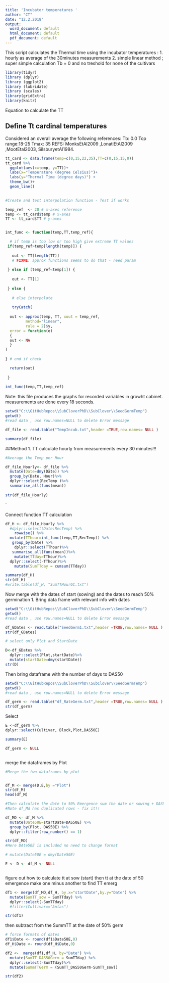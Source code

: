 ```yaml
---
title: 'Incubator temperatures '
author: "CT"
date: "12.2.2018"
output:
  word_document: default
  html_document: default
  pdf_document: default
---
```


This script calculates the Thermal time using the incubator temperatures : 
1. hourly as average of the 30minutes  measurements 
2. simple linear method ; super simple calculation Tb = 0 and no treshold for none of the cultivars 

```r
library(tidyr)
library (dplyr)
library (ggplot2)
library (lubridate)
library (scales)
library(gridExtra)
library(knitr)
```

Equation  to calculate the TT 



## Define Tt cardinal temperatures

Considered an overall average the following references:
Tb: 0.0
Top range:18-25
Tmax: 35
REFS: MonksEtAl2009	,LonatiEtAl2009	,MootEtal2003, SilsburyetAl1984. 
							
```r

tt_card <- data.frame(temp=c(0,15,22,35),TT=c(0,15,15,0))
tt_card %>%
  ggplot(aes(x=temp, y=TT))+
  labs(x="Temperature (degree Celsius)")+
  labs(y="Thermal Time (degree days)") +
  theme_bw()+
  geom_line()
  
```



```r

 

#Create and test interpolation function - Test if works 

temp_ref  <- 20 # x-axes reference
temp <- tt_card$temp # x-axes
TT <- tt_card$TT # y-axes


int_func <- function(temp,TT,temp_ref){

  # if temp is too low or too high give extreme TT values
 if(temp_ref>temp[length(temp)]) {
   
   out <- TT[length(TT)] 
   # FIXME: approx functions seems to do that - need param
   
 } else if (temp_ref<temp[1]) {
   
   out <- TT[1]
   
 } else {
   
   # else interpolate
   
   tryCatch(  
   
  out <- approx(temp, TT, xout = temp_ref, 
         method="linear", 
         rule = 2)$y,
  error = function(e) 
  {
  out <- NA
  }
) 
  
} # end if check

  return(out)  
  
 }
  
int_func(temp,TT,temp_ref)


```




Note: this file produces the graphs for recorded variables in growht cabinet. measurements are done every 18 seconds. 

```r

setwd("C:\\GitHubRepos\\SubCloverPhD\\SubClover\\SeedGermTemp")
getwd()
#read data , use row.names=NULL to delete Error message 

df_file <- read.table("TempIncub.txt",header =TRUE,row.names= NULL )

```

```r
summary(df_file)
```

##Method 1. TT calculate hourly from measurements every 30 minutes!!!  

```r

#Average the Temp per Hour

df_file_Hourly<- df_file %>%
  mutate(Date=dmy(Date)) %>%
  group_by(Date, Hour)%>%
  dplyr::select(RecTemp )%>%
  summarise_all(funs(mean))
  
str(df_file_Hourly)
```

`

Connect function TT calculation 


```r


df_H <- df_file_Hourly %>%
  #dplyr::select(Date:RecTemp) %>%
    rowwise() %>%
  mutate(TThour=int_func(temp,TT,RecTemp)) %>%
   group_by(Date) %>%
    dplyr::select(TThour)%>%
   summarise_all(funs(mean))%>% 
    mutate(TTday=TThour)%>%
  dplyr::select(-TThour)%>%
    mutate(SumTTday = cumsum(TTday))

summary(df_H)
str(df_H)
#write.table(df_H, "SumTTHourGC.txt")


```


Now merge with the dates of start (sowing) and the dates to reach 50% germination
1. Bring data frame with relevant info with dates 




```r

setwd("C:\\GitHubRepos\\SubCloverPhD\\SubClover\\SeedGermTemp")
getwd()
#read data , use row.names=NULL to delete Error message 

df_GDates <- read.table("SeedGerm1.txt",header =TRUE,row.names= NULL )
str(df_GDates)

# select only Plot and StartDate

D<-df_GDates %>%
  dplyr::select(Plot,startDate)%>%
  mutate(startDate=dmy(startDate))
str(D)

```


Then bring dataframe with the number of days to DAS50



```r

setwd("C:\\GitHubRepos\\SubCloverPhD\\SubClover\\SeedGermTemp")
getwd()
#read data , use row.names=NULL to delete Error message 

df_germ <- read.table("df_RateGerm.txt",header =TRUE,row.names= NULL )
str(df_germ)

```

Select

							
```r

E <-df_germ %>%
dplyr::select(Cultivar, Block,Plot,DAS50E)

summary(E)

df_germ <- NULL



```

merge the dataframes by Plot 
```r


#Merge the two dataframes by plot


df_M <- merge(D,E,by ="Plot")
str(df_M)
head(df_M)

#Then calculate the date to 50% Emergence sum the date or sowing + DAS50E
#Note df_Md has duplicated rows - fix it!! 

df_MD <- df_M %>%
  mutate(Date50E=startDate+DAS50E) %>%
  group_by(Plot, DAS50E) %>% 
  dplyr::filter(row_number() == 1)

str(df_MD)
#Here DAte50E is included no need to change format 

# mutate(Date50E = dmy(Date50E)

E <- D <- df_M <- NULL



```



figure out how to calculate tt at sow (start) then tt at the date of 50 emergence make one minus another to find TT emerg 

```r
df1 <- merge(df_MD,df_H, by.x="startDate",by.y="Date") %>%
  mutate(SumTT_sow = SumTTday) %>%
  dplyr::select(-SumTTday)
  #filter(Cultivar=="Antas")

str(df1)
```
then subtract from the SummTT at the date of 50% germ 

```r


# force formats of dates
df1$Date <- round(df1$Date50E,0)
df_H$Date <- round(df_H$Date,0)

df2 <-  merge(df1,df_H, by="Date") %>%
  mutate(SumTT_DAS50Germ = SumTTday) %>%
  dplyr::select(-SumTTday)%>%
  mutate(SummTTGerm = (SumTT_DAS50Germ-SumTT_sow))

str(df2)


```




